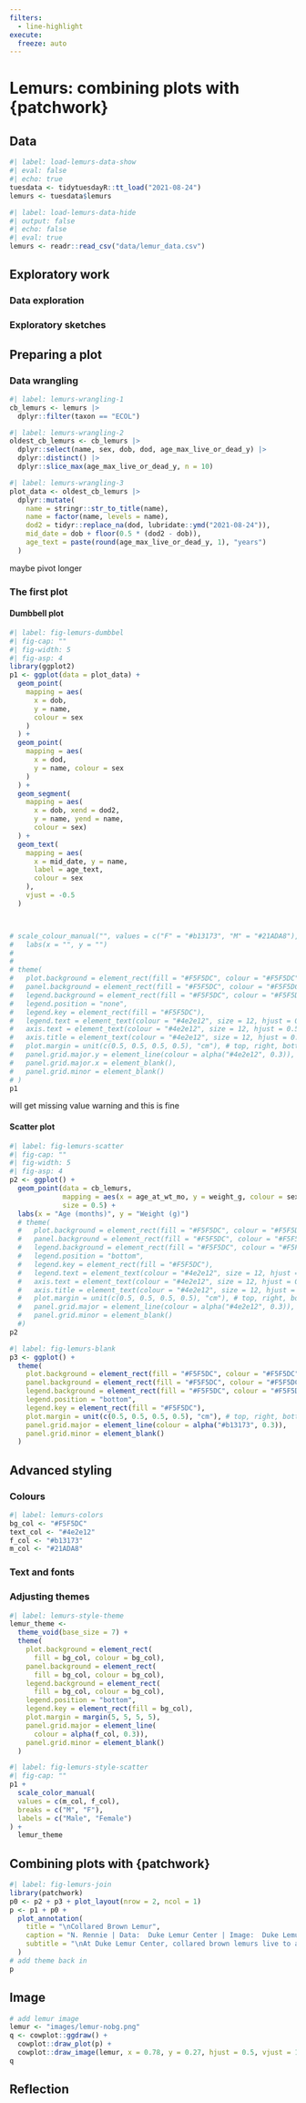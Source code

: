 ```yaml
---
filters:
  - line-highlight
execute: 
  freeze: auto
---
```


# Lemurs: combining plots with {patchwork} {#sec-lemurs}

## Data

```r
#| label: load-lemurs-data-show
#| eval: false
#| echo: true
tuesdata <- tidytuesdayR::tt_load("2021-08-24")
lemurs <- tuesdata$lemurs
```

```r
#| label: load-lemurs-data-hide
#| output: false
#| echo: false
#| eval: true
lemurs <- readr::read_csv("data/lemur_data.csv")
```

## Exploratory work

### Data exploration

### Exploratory sketches

## Preparing a plot

### Data wrangling

```r
#| label: lemurs-wrangling-1
cb_lemurs <- lemurs |>
  dplyr::filter(taxon == "ECOL")
```


```r
#| label: lemurs-wrangling-2
oldest_cb_lemurs <- cb_lemurs |> 
  dplyr::select(name, sex, dob, dod, age_max_live_or_dead_y) |>
  dplyr::distinct() |>
  dplyr::slice_max(age_max_live_or_dead_y, n = 10)
```


```r
#| label: lemurs-wrangling-3
plot_data <- oldest_cb_lemurs |>
  dplyr::mutate(
    name = stringr::str_to_title(name),
    name = factor(name, levels = name),
    dod2 = tidyr::replace_na(dod, lubridate::ymd("2021-08-24")),
    mid_date = dob + floor(0.5 * (dod2 - dob)),
    age_text = paste(round(age_max_live_or_dead_y, 1), "years")
  )
```

maybe pivot longer

### The first plot

#### Dumbbell plot


```r
#| label: fig-lemurs-dumbbel
#| fig-cap: ""
#| fig-width: 5
#| fig-asp: 4
library(ggplot2)
p1 <- ggplot(data = plot_data) +
  geom_point(
    mapping = aes(
      x = dob,
      y = name,
      colour = sex
    )
  ) +
  geom_point(
    mapping = aes(
      x = dod,
      y = name, colour = sex
    )
  ) +
  geom_segment(
    mapping = aes(
      x = dob, xend = dod2,
      y = name, yend = name,
      colour = sex)
  ) +
  geom_text(
    mapping = aes(
      x = mid_date, y = name,
      label = age_text, 
      colour = sex
    ),
    vjust = -0.5
  )



# scale_colour_manual("", values = c("F" = "#b13173", "M" = "#21ADA8"), labels = c("Female", "Male")) +
#   labs(x = "", y = "")
# 
# 
# theme(
#   plot.background = element_rect(fill = "#F5F5DC", colour = "#F5F5DC"),
#   panel.background = element_rect(fill = "#F5F5DC", colour = "#F5F5DC"),
#   legend.background = element_rect(fill = "#F5F5DC", colour = "#F5F5DC"),
#   legend.position = "none",
#   legend.key = element_rect(fill = "#F5F5DC"),
#   legend.text = element_text(colour = "#4e2e12", size = 12, hjust = 0.5, family = "Gill Sans MT Condensed"),
#   axis.text = element_text(colour = "#4e2e12", size = 12, hjust = 0.5, family = "Gill Sans MT Condensed"),
#   axis.title = element_text(colour = "#4e2e12", size = 12, hjust = 0.5, family = "Gill Sans MT Condensed"),
#   plot.margin = unit(c(0.5, 0.5, 0.5, 0.5), "cm"), # top, right, bottom, left
#   panel.grid.major.y = element_line(colour = alpha("#4e2e12", 0.3)),
#   panel.grid.major.x = element_blank(),
#   panel.grid.minor = element_blank()
# )
p1
```

will get missing value warning and this is fine

#### Scatter plot

```r
#| label: fig-lemurs-scatter
#| fig-cap: ""
#| fig-width: 5
#| fig-asp: 4
p2 <- ggplot() +
  geom_point(data = cb_lemurs,
             mapping = aes(x = age_at_wt_mo, y = weight_g, colour = sex),
             size = 0.5) +
  labs(x = "Age (months)", y = "Weight (g)")
  # theme(
  #   plot.background = element_rect(fill = "#F5F5DC", colour = "#F5F5DC"),
  #   panel.background = element_rect(fill = "#F5F5DC", colour = "#F5F5DC"),
  #   legend.background = element_rect(fill = "#F5F5DC", colour = "#F5F5DC"),
  #   legend.position = "bottom",
  #   legend.key = element_rect(fill = "#F5F5DC"),
  #   legend.text = element_text(colour = "#4e2e12", size = 12, hjust = 0.5, family = "Gill Sans MT Condensed"),
  #   axis.text = element_text(colour = "#4e2e12", size = 12, hjust = 0.5, family = "Gill Sans MT Condensed"),
  #   axis.title = element_text(colour = "#4e2e12", size = 12, hjust = 0.5, family = "Gill Sans MT Condensed"),
  #   plot.margin = unit(c(0.5, 0.5, 0.5, 0.5), "cm"), # top, right, bottom, left
  #   panel.grid.major = element_line(colour = alpha("#4e2e12", 0.3)),
  #   panel.grid.minor = element_blank()
  #)
p2
```


```r
#| label: fig-lemurs-blank
p3 <- ggplot() +
  theme(
    plot.background = element_rect(fill = "#F5F5DC", colour = "#F5F5DC"),
    panel.background = element_rect(fill = "#F5F5DC", colour = "#F5F5DC"),
    legend.background = element_rect(fill = "#F5F5DC", colour = "#F5F5DC"),
    legend.position = "bottom",
    legend.key = element_rect(fill = "#F5F5DC"),
    plot.margin = unit(c(0.5, 0.5, 0.5, 0.5), "cm"), # top, right, bottom, left
    panel.grid.major = element_line(colour = alpha("#b13173", 0.3)),
    panel.grid.minor = element_blank()
  )
```

## Advanced styling

### Colours

```r
#| label: lemurs-colors
bg_col <- "#F5F5DC"
text_col <- "#4e2e12"
f_col <- "#b13173"
m_col <- "#21ADA8"
```


### Text and fonts

### Adjusting themes

```r
#| label: lemurs-style-theme
lemur_theme <- 
  theme_void(base_size = 7) +
  theme(
    plot.background = element_rect(
      fill = bg_col, colour = bg_col),
    panel.background = element_rect(
      fill = bg_col, colour = bg_col),
    legend.background = element_rect(
      fill = bg_col, colour = bg_col),
    legend.position = "bottom",
    legend.key = element_rect(fill = bg_col),
    plot.margin = margin(5, 5, 5, 5),
    panel.grid.major = element_line(
      colour = alpha(f_col, 0.3)),
    panel.grid.minor = element_blank()
  )
```

```r
#| label: fig-lemurs-style-scatter
#| fig-cap: ""
p1 + 
  scale_color_manual(
  values = c(m_col, f_col),
  breaks = c("M", "F"),
  labels = c("Male", "Female")
) + 
  lemur_theme
```



## Combining plots with {patchwork}

```r
#| label: fig-lemurs-join
library(patchwork)
p0 <- p2 + p3 + plot_layout(nrow = 2, ncol = 1)
p <- p1 + p0 +
  plot_annotation(
    title = "\nCollared Brown Lemur",
    caption = "N. Rennie | Data:  Duke Lemur Center | Image:  Duke Lemur Center",
    subtitle = "\nAt Duke Lemur Center, collared brown lemurs live to an average of 23.6 years. The oldest\ncollared brown lemur at Duke Lemur Center was Yvette who was born in 1959 and lived\nto the age of 32.6 years. \n\nCollared brown lemurs mature at about 3 years old. Once fully-grown, females tend to\nweigh more than males."
  ) 
# add theme back in
p
```

## Image

```r
# add lemur image
lemur <- "images/lemur-nobg.png"
q <- cowplot::ggdraw() +
  cowplot::draw_plot(p) +
  cowplot::draw_image(lemur, x = 0.78, y = 0.27, hjust = 0.5, vjust = 1, halign = 1, valign = 1, width = 0.6)
q
```


## Reflection
